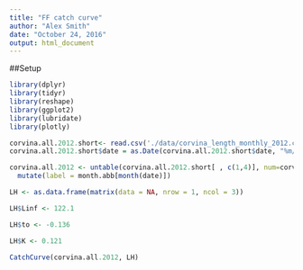 ```yaml
---
title: "FF catch curve"
author: "Alex Smith"
date: "October 24, 2016"
output: html_document
---
```

##Setup

```r


library(dplyr)
library(tidyr)
library(reshape)
library(ggplot2)
library(lubridate)
library(plotly)

```


```r

corvina.all.2012.short<- read.csv('./data/corvina_length_monthly_2012.csv') 
corvina.all.2012.short$date = as.Date(corvina.all.2012.short$date, "%m/%d/%y")

corvina.all.2012 <- untable(corvina.all.2012.short[ , c(1,4)], num=corvina.all.2012.short[ ,5]) %>%
  mutate(label = month.abb[month(date)])

```

```r

LH <- as.data.frame(matrix(data = NA, nrow = 1, ncol = 3))

LH$Linf <- 122.1

LH$to <- -0.136

LH$K <- 0.121

```


```r

CatchCurve(corvina.all.2012, LH)

```

